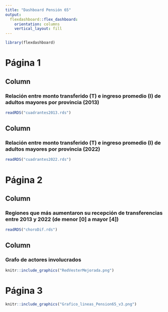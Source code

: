 ```yaml
---
title: "Dashboard Pensión 65"
output: 
  flexdashboard::flex_dashboard:
    orientation: columns
    vertical_layout: fill
---
```


```r
library(flexdashboard)
```

Página 1
===================================== 

Column
---------------------------------------------------------

### Relación entre monto transferido (T) e ingreso promedio (I) de adultos mayores por provincia (2013)

```r
readRDS("cuadrantes2013.rds")
```

Column
------------------------------------------------------------------

### Relación entre monto transferido  (T) e ingreso promedio (I) de adultos mayores por provincia (2022)

```r
readRDS("cuadrantes2022.rds")
```

Página 2
================================================================

Column {data-width=650}
-----------------------------------------------------------------------

### Regiones que más aumentaron su recepción de transferencias entre 2013 y 2022 (de menor [0] a mayor [4])

```r
readRDS("choroDif.rds")
```

Column {data-width=650}
-----------------------------------------------------------------------
### Grafo de actores involucrados

```r
knitr::include_graphics("RedVesterMejorada.png")
```


Página 3
===================================== 

```r
knitr::include_graphics("Grafico_lineas_Pension65_v3.png") 
```








